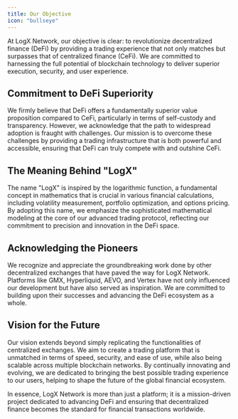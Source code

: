 ```yaml
---
title: Our Objective
icon: "bullseye"
---
```



At LogX Network, our objective is clear: to revolutionize decentralized finance (DeFi) by providing a trading experience that not only matches but surpasses that of centralized finance (CeFi). We are committed to harnessing the full potential of blockchain technology to deliver superior execution, security, and user experience.

## Commitment to DeFi Superiority

We firmly believe that DeFi offers a fundamentally superior value proposition compared to CeFi, particularly in terms of self-custody and transparency. However, we acknowledge that the path to widespread adoption is fraught with challenges. Our mission is to overcome these challenges by providing a trading infrastructure that is both powerful and accessible, ensuring that DeFi can truly compete with and outshine CeFi.

## The Meaning Behind "LogX"

The name "LogX" is inspired by the logarithmic function, a fundamental concept in mathematics that is crucial in various financial calculations, including volatility measurement, portfolio optimization, and options pricing. By adopting this name, we emphasize the sophisticated mathematical modeling at the core of our advanced trading protocol, reflecting our commitment to precision and innovation in the DeFi space.

## Acknowledging the Pioneers

We recognize and appreciate the groundbreaking work done by other decentralized exchanges that have paved the way for LogX Network. Platforms like GMX, Hyperliquid, AEVO, and Vertex have not only influenced our development but have also served as inspiration. We are committed to building upon their successes and advancing the DeFi ecosystem as a whole.

## Vision for the Future

Our vision extends beyond simply replicating the functionalities of centralized exchanges. We aim to create a trading platform that is unmatched in terms of speed, security, and ease of use, while also being scalable across multiple blockchain networks. By continually innovating and evolving, we are dedicated to bringing the best possible trading experience to our users, helping to shape the future of the global financial ecosystem.

In essence, LogX Network is more than just a platform; it is a mission-driven project dedicated to advancing DeFi and ensuring that decentralized finance becomes the standard for financial transactions worldwide.

